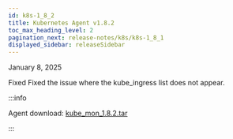```yaml
---
id: k8s-1_8_2
title: Kubernetes Agent v1.8.2
toc_max_heading_level: 2
pagination_next: release-notes/k8s/k8s-1_8_1
displayed_sidebar: releaseSidebar
---
```


January 8, 2025

<Status priority='0'>Fixed</Status> Fixed the issue where the kube_ingress list does not appear.

:::info

Agent download: [kube_mon_1.8.2.tar](https://repo.whatap.io/docker/kube_mon_1.8.2.tar)

:::
